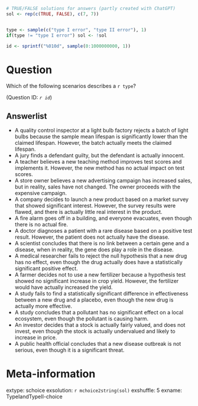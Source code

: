 ```r

# TRUE/FALSE solutions for answers (partly created with ChatGPT)
sol <- rep(c(TRUE, FALSE), c(7, 7))


type <- sample(c("type I error", "type II error"), 1)
if(type != "type I error") sol <- !sol

id <- sprintf("%010d", sample(0:1000000000, 1))

```

Question
========
Which of the following scenarios describes a `r type`?

(Question ID: *`r id`*)

Answerlist
------------
* A quality control inspector at a light bulb factory rejects a batch of light bulbs because the sample mean lifespan is significantly lower than the claimed lifespan. However, the batch actually meets the claimed lifespan. 
* A jury finds a defendant guilty, but the defendant is actually innocent. 
* A teacher believes a new teaching method improves test scores and implements it. However, the new method has no actual impact on test scores. 
* A store owner believes a new advertising campaign has increased sales, but in reality, sales have not changed. The owner proceeds with the expensive campaign. 
* A company decides to launch a new product based on a market survey that showed significant interest. However, the survey results were flawed, and there is actually little real interest in the product. 
* A fire alarm goes off in a building, and everyone evacuates, even though there is no actual fire. 
* A doctor diagnoses a patient with a rare disease based on a positive test result. However, the patient does not actually have the disease. 
* A scientist concludes that there is no link between a certain gene and a disease, when in reality, the gene does play a role in the disease. 
* A medical researcher fails to reject the null hypothesis that a new drug has no effect, even though the drug actually does have a statistically significant positive effect. 
* A farmer decides not to use a new fertilizer because a hypothesis test showed no significant increase in crop yield.  However, the fertilizer would have actually increased the yield. 
* A study fails to find a statistically significant difference in effectiveness between a new drug and a placebo, even though the new drug is actually more effective.
* A study concludes that a pollutant has no significant effect on a local ecosystem, even though the pollutant is causing harm.
* An investor decides that a stock is actually fairly valued, and does not invest, even though the stock is actually undervalued and likely to increase in price.
* A public health official concludes that a new disease outbreak is not serious, even though it is a significant threat.

Meta-information
================
extype: schoice
exsolution: `r mchoice2string(sol)`
exshuffle: 5
exname: TypeIandTypeII-choice